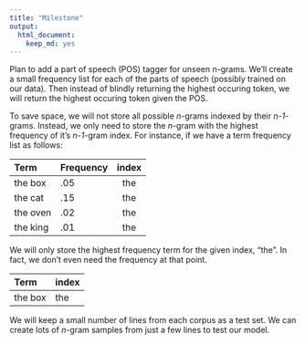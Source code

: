 ```yaml
---
title: "Milestone"
output: 
  html_document: 
    keep_md: yes
---
```


Plan to add a part of speech (POS) tagger for unseen n-grams. We'll create a small frequency list 
for each of the parts of speech (possibly trained on our data). Then instead of blindly returning 
the highest occuring token, we will return the highest occuring token given the POS.

To save space, we will not store all possible *n*-grams indexed by their *n-1*-grams. Instead, we 
only need to store the *n*-gram with the highest frequency of it's *n-1*-gram index. For instance, 
if we have a term frequency list as follows:

Term    Frequency    index
------- ---------- --------
the box  .05        the  
the cat  .15        the  
the oven  .02       the  
the king  .01       the  

We will only store the highest frequency term for the given index, "the". In fact, we don't even
need the frequency at that point.

Term     index
-------  --------
the box  the

We will keep a small number of lines from each corpus as a test set. We can create lots of *n*-gram
samples from just a few lines to test our model. 
